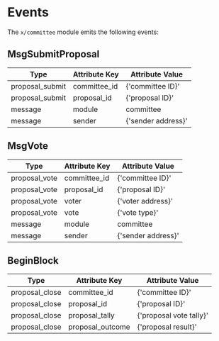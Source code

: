 



# Events

The `x/committee` module emits the following events:

## MsgSubmitProposal

| Type            | Attribute Key | Attribute Value    |
| --------------- | ------------- | ------------------ |
| proposal_submit | committee_id  | {'committee ID}'   |
| proposal_submit | proposal_id   | {'proposal ID}'    |
| message         | module        | committee          |
| message         | sender        | {'sender address}' |

## MsgVote

| Type          | Attribute Key | Attribute Value    |
| ------------- | ------------- | ------------------ |
| proposal_vote | committee_id  | {'committee ID}'   |
| proposal_vote | proposal_id   | {'proposal ID}'    |
| proposal_vote | voter         | {'voter address}'  |
| proposal_vote | vote          | {'vote type}'      |
| message       | module        | committee          |
| message       | sender        | {'sender address}' |

## BeginBlock

| Type           | Attribute Key    | Attribute Value         |
| -------------- | ---------------- | ----------------------- |
| proposal_close | committee_id     | {'committee ID}'        |
| proposal_close | proposal_id      | {'proposal ID}'         |
| proposal_close | proposal_tally   | {'proposal vote tally}' |
| proposal_close | proposal_outcome | {'proposal result}'     |

